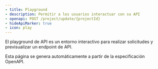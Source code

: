 ```yaml
---
- title: Playground
- description: Permitir a los usuarios interactuar con su API
- openapi: POST /project/update/{projectId}
- hideApiMarker: true
- icon: play
---
```


El playground de API es un entorno interactivo para realizar solicitudes y previsualizar un endpoint de API.

Esta página se genera automáticamente a partir de la especificación OpenAPI.
